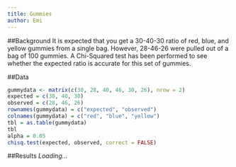 ```yaml
---
title: Gummies
author: Emi
---
```

##Background
It is expected that you get a 30-40-30 ratio of red, blue, and yellow gummies from a single bag. However, 28-46-26 were pulled out of a bag of 100 gummies. A Chi-Squared test has been performed to see whether the expected ratio is accurate for this set of gummies.

##Data
```r
gummydata <- matrix(c(30, 28, 40, 46, 30, 26), nrow = 2)
expected = c(30, 40, 30)
observed = c(28, 46, 26)
rownames(gummydata) = c("expected", "observed")
colnames(gummydata) = c("red", "blue", "yellow")
tbl = as.table(gummydata)
tbl
alpha = 0.05
chisq.test(expected, observed, correct = FALSE)
```

##Results
*Loading...*